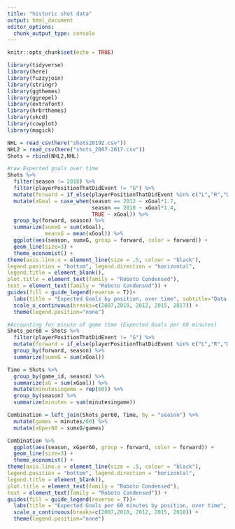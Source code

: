 ---
title: "historic shot data"
output: html_document
editor_options: 
  chunk_output_type: console
---

```{r setup, include=FALSE}
knitr::opts_chunk$set(echo = TRUE)
```

```{r}
library(tidyverse)
library(here)
library(fuzzyjoin)
library(stringr)
library(ggthemes)
library(ggrepel)
library(extrafont)
library(hrbrthemes)
library(xkcd)
library(cowplot)
library(magick)

NHL = read_csv(here("shots20192.csv"))
NHL2 = read_csv(here("shots_2007-2017.csv"))
Shots = rbind(NHL2,NHL)
```

```{r}
#raw Expected goals over time
Shots %>% 
  filter(season != 2018) %>% 
  filter(playerPositionThatDidEvent != "G") %>% 
  mutate(forward = if_else(playerPositionThatDidEvent %in% c("L","R","D"),"F","D")) %>% 
  mutate(xGoal = case_when(season == 2012 ~ xGoal*1.7,
                           season == 2018 ~ xGoal*1.4,
                           TRUE ~ xGoal)) %>% 
  group_by(forward, season) %>%
  summarize(sumxG = sum(xGoal),
            meanxG = mean(xGoal)) %>% 
  ggplot(aes(season, sumxG, group = forward, color = forward)) +
  geom_line(size=3) +
  theme_economist() +
theme(axis.line.x = element_line(size = .5, colour = "black"),
legend.position = "bottom", legend.direction = "horizontal",
legend.title = element_blank(),
plot.title = element_text(family = "Roboto Condensed"),
text = element_text(family = "Roboto Condensed")) +
guides(fill = guide_legend(reverse = T))+
  labs(title = "Expected Goals by position, over time", subtitle="Data from Moneypuck.com",x = "Season", y="Expected Goals")+
  scale_x_continuous(breaks=c(2007,2010, 2012, 2015, 2017)) +
  theme(legend.position="none")
```

```{r}
#Accounting for minute of game time (Expected Goals per 60 minutes)
Shots_per60 = Shots %>% 
  filter(playerPositionThatDidEvent != "G") %>% 
  mutate(forward = if_else(playerPositionThatDidEvent %in% c("L","R","D"),"F","D")) %>% 
  group_by(forward, season) %>% 
  summarize(sumxG = sum(xGoal))

Time = Shots %>% 
  group_by(game_id, season) %>% 
  summarize(xG = sum(xGoal)) %>% 
  mutate(minutesingame = rep(60)) %>% 
  group_by(season) %>% 
  summarize(minutes = sum(minutesingame))

Combination = left_join(Shots_per60, Time, by = "season") %>% 
  mutate(games = minutes/60) %>% 
  mutate(xGper60 = sumxG/games)

Combination %>% 
  ggplot(aes(season, xGper60, group = forward, color = forward)) +
  geom_line(size=3) +
  theme_economist() +
theme(axis.line.x = element_line(size = .5, colour = "black"),
legend.position = "bottom", legend.direction = "horizontal",
legend.title = element_blank(),
plot.title = element_text(family = "Roboto Condensed"),
text = element_text(family = "Roboto Condensed")) +
guides(fill = guide_legend(reverse = T))+
  labs(title = "Expected Goals per 60 minutes by position, over time", subtitle="Data from Moneypuck.com",x = "Season", y="Expected Goals")+
  scale_x_continuous(breaks=c(2007,2010, 2012, 2015, 2018)) +
  theme(legend.position="none")
  
```

